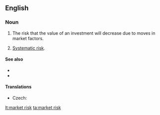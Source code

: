 ==English==

===Noun===
{{en-noun|head=[[market]] [[risk]]|s|-}}

# {{context|finance|lang=en}} The risk that the value of an investment will decrease due to moves in market factors.
# {{context|finance|lang=en}} [[systematic risk|Systematic risk]].

====See also====
*{{pedialite}}
*{{pedialite|Modern portfolio theory}}

====Translations====
{{trans-top|type of risk}}
* Czech: {{t-|cs|tržní riziko|n}}
{{trans-mid}}
{{trans-bottom}}

[[lt:market risk]]
[[ta:market risk]]